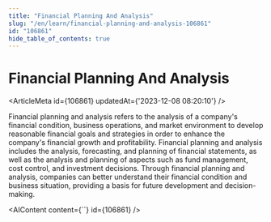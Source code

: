 ```yaml
---
title: "Financial Planning And Analysis"
slug: "/en/learn/financial-planning-and-analysis-106861"
id: "106861"
hide_table_of_contents: true
---
```



# Financial Planning And Analysis

<ArticleMeta id={106861} updatedAt={'2023-12-08 08:20:10'} />
<div className='border-solid border-b border-t-0 my-4 border-[var(--ifm-color-gray-300)]' />

Financial planning and analysis refers to the analysis of a company's financial condition, business operations, and market environment to develop reasonable financial goals and strategies in order to enhance the company's financial growth and profitability. Financial planning and analysis includes the analysis, forecasting, and planning of financial statements, as well as the analysis and planning of aspects such as fund management, cost control, and investment decisions. Through financial planning and analysis, companies can better understand their financial condition and business situation, providing a basis for future development and decision-making.

<AIContent content={``} id={106861} />
